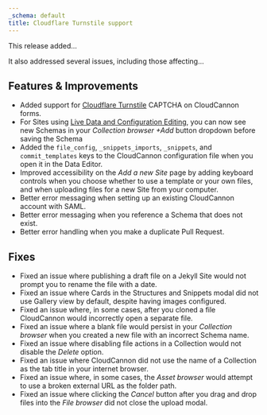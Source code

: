 ```yaml
---
_schema: default
title: Cloudflare Turnstile support
---
```

This release added...

It also addressed several issues, including those affecting...

## Features & Improvements

* Added support for [Cloudflare Turnstile](https://www.cloudflare.com/en-gb/products/turnstile/) CAPTCHA on CloudCannon forms.
* For Sites using [Live Data and Configuration Editing](/documentation/guides/unified-configuration-migration-guide/), you can now see new Schemas in your *Collection browser* *\+Add* button dropdown before saving the Schema
* Added the `file_config`, `_snippets_imports`, `_snippets`, and `commit_templates` keys to the CloudCannon configuration file when you open it in the Data Editor.
* Improved accessibility on the *Add a new Site* page by adding keyboard controls when you choose whether to use a template or your own files, and when uploading files for a new Site from your computer.
* Better error messaging when setting up an existing CloudCannon account with SAML.
* Better error messaging when you reference a Schema that does not exist.
* Better error handling when you make a duplicate Pull Request.

## Fixes

* Fixed an issue where publishing a draft file on a Jekyll Site would not prompt you to rename the file with a date.
* Fixed an issue where Cards in the Structures and Snippets modal did not use Gallery view by default, despite having images configured.
* Fixed an issue where, in some cases, after you cloned a file CloudCannon would incorrectly open a separate file.
* Fixed an issue where a blank file would persist in your *Collection browser* when you created a new file with an incorrect Schema name.
* Fixed an issue where disabling file actions in a Collection would not disable the *Delete* option.
* Fixed an issue where CloudCannon did not use the name of a Collection as the tab title in your internet browser.
* Fixed an issue where, in some cases, the *Asset browser* would attempt to use a broken external URL as the folder path.
* Fixed an issue where clicking the *Cancel* button after you drag and drop files into the *File browser* did not close the upload modal.